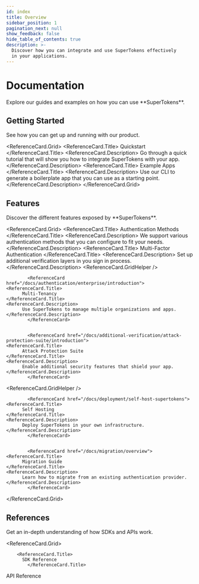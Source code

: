 ```yaml
---
id: index
title: Overview
sidebar_position: 1
pagination_next: null
show_feedback: false
hide_table_of_contents: true
description: >-
  Discover how you can integrate and use SuperTokens effectively
  in your applications.
---
```



# Documentation

<DescriptionText>
  Explore our guides and examples on how you can use **SuperTokens**.
</DescriptionText>

<Separator />

## Getting Started

<DescriptionText>
  See how you can get up and running with our product.
</DescriptionText>

<ReferenceCard.Grid>
  <ReferenceCard href="/docs/quickstart/introduction">
    <ReferenceCard.Title>
      Quickstart 
    </ReferenceCard.Title>
    <ReferenceCard.Description>
     Go through a quick tutorial that will show you how to integrate SuperTokens with your app.
    </ReferenceCard.Description>
  </ReferenceCard>
  <ReferenceCard href="/docs/quickstart/example-apps/generate-example-app">
    <ReferenceCard.Title>
      Example Apps 
    </ReferenceCard.Title>
    <ReferenceCard.Description>
          Use our CLI to generate a boilerplate app that you can use as a starting point.
    </ReferenceCard.Description>
  </ReferenceCard>
</ReferenceCard.Grid>


## Features

<DescriptionText>
  Discover the different features exposed by **SuperTokens**.
</DescriptionText>

<ReferenceCard.Grid>
  <ReferenceCard href="/docs/authentication/overview">
    <ReferenceCard.Title>
          Authentication Methods
    </ReferenceCard.Title>
    <ReferenceCard.Description>
          We support various authentication methods that you can configure to fit your needs.
    </ReferenceCard.Description>
			</ReferenceCard>
  <ReferenceCard href="/docs/additional-verification/mfa/introduction">
    <ReferenceCard.Title>
          Multi-Factor Authentication
    </ReferenceCard.Title>
    <ReferenceCard.Description>
          Set up additional verification layers in you sign in process.
    </ReferenceCard.Description>
  </ReferenceCard>
<ReferenceCard.GridHelper />
		
			<ReferenceCard href="/docs/authentication/enterprise/introduction">
    <ReferenceCard.Title>
          Multi-Tenancy
    </ReferenceCard.Title>
    <ReferenceCard.Description>
          Use SuperTokens to manage multiple organizations and apps.
    </ReferenceCard.Description>
			</ReferenceCard>
		
		
			<ReferenceCard href="/docs/additional-verification/attack-protection-suite/introduction">
    <ReferenceCard.Title>
          Attack Protection Suite
    </ReferenceCard.Title>
    <ReferenceCard.Description>
          Enable additional security features that shield your app.
    </ReferenceCard.Description>
			</ReferenceCard>

<ReferenceCard.GridHelper />
		
		
			<ReferenceCard href="/docs/deployment/self-host-supertokens">
    <ReferenceCard.Title>
          Self Hosting
    </ReferenceCard.Title>
    <ReferenceCard.Description>
          Deploy SuperTokens in your own infrastructure.
    </ReferenceCard.Description>
			</ReferenceCard>
		
		
			<ReferenceCard href="/docs/migration/overview">
    <ReferenceCard.Title>
          Migration Guide
    </ReferenceCard.Title>
    <ReferenceCard.Description>
          Learn how to migrate from an existing authentication provider.
    </ReferenceCard.Description>
			</ReferenceCard>
		
</ReferenceCard.Grid>



## References

<DescriptionText>
  Get an in-depth understanding of how SDKs and APIs work.
</DescriptionText>

<ReferenceCard.Grid>
  <ReferenceCard href="/docs/references/sdks/overview">

        <ReferenceCard.Title>
          SDK Reference
			</ReferenceCard.Title>

  </ReferenceCard>
  <ReferenceCard href="/docs/references/api-reference">
        <ReferenceCard.Title>
          API Reference
			</ReferenceCard.Title>
  </ReferenceCard>
</ReferenceCard.Grid>
